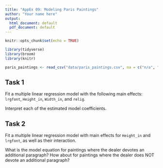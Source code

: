 ---
title: "AppEx 09: Modeling Paris Paintings"
author: "Your name here"
output:
  html_document: default
  pdf_document: default
---

```{r setup, include=FALSE}
knitr::opts_chunk$set(echo = TRUE)
```

```{r packages, echo=FALSE, message=FALSE, warning=FALSE}
library(tidyverse)
library(broom)
library(knitr)
```

```{r load-data, message=FALSE}
paris_paintings <- read_csv("data/paris_paintings.csv", na = c("n/a", "", "NA"))
```

## Task 1

Fit a multiple linear regression model with the following main effects: `lrgfont`, `Height_in`, `Width_in`, and `relig`.

Interpret each of the estimated model coefficients.

## Task 2

Fit a multiple linear regression model with main effects for `Height_in` and `lrgfont`, as well as their interaction.

What is the model equation for paintings where the dealer devotes an additional paragraph? How about for paintings where the dealer does NOT devote an additional paragraph?